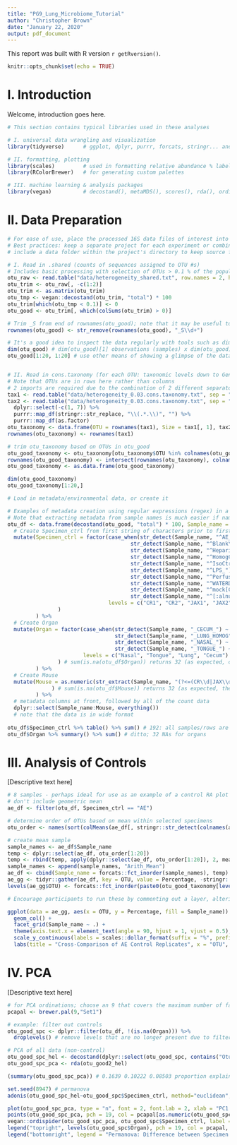 ```yaml
---
title: "PG9_Lung_Microbiome_Tutorial"
author: "Christopher Brown"
date: "January 22, 2020"
output: pdf_document
---
```

This report was built with R version `r getRversion()`. 

```r
knitr::opts_chunk$set(echo = TRUE)
```

# I. Introduction
Welcome, introduction goes here.

```r
# This section contains typical libraries used in these analyses

# I. universal data wrangling and visualization
library(tidyverse)      # ggplot, dplyr, purrr, forcats, stringr... and other packages. See https://tidyverse.tidyverse.org/

# II. formatting, plotting
library(scales)         # used in formatting relative abundance % labels; dollar_format()
library(RColorBrewer)   # for generating custom palettes

# III. machine learning & analysis packages
library(vegan)          # decostand(), metaMDS(), scores(), rda(), ordispider(), adonis()
```

# II. Data Preparation

```r
# For ease of use, place the processed 16S data files of interest into the same directory as your current RStudio project
# Best practices: keep a separate project for each experiment or combination of experiments
# include a data folder within the project's directory to keep source files organized; also somewhat mitigates the risk of modifying them inadvertently

# I. Read in .shared (counts of sequences assigned to OTU #s)
# Includes basic processing with selection of OTUs > 0.1 % of the population
otu_raw <- read.table("data/heterogeneity_shared.txt", row.names = 2, header = T)
otu_trim <- otu_raw[, -c(1:2)]
otu_trim <- as.matrix(otu_trim)
otu_tmp <- vegan::decostand(otu_trim, "total") * 100
otu_trim[which(otu_tmp < 0.1)] <- 0
otu_good <- otu_trim[, which(colSums(otu_trim) > 0)]

# Trim _S from end of rownames(otu_good); note that it may be useful to keep these well identifiers in some analyses
rownames(otu_good) <- str_remove(rownames(otu_good), "_S\\d+")

# It's a good idea to inspect the data regularly with tools such as dim(), str(), head(), tail(), summary()... This will help in catching errors earlier
dim(otu_good) # dim(otu_good)[1] observations (samples) x dim(otu_good)[2] features (OTUs above .1% population threshold)
otu_good[1:20, 1:20] # use other means of showing a glimpse of the data?


# II. Read in cons.taxonomy (for each OTU: taxonomic levels down to Genus, if possible)
# Note that OTUs are in rows here rather than columns
# 2 imports are required due to the combination of 2 different separators  
tax1 <- read.table("data/heterogeneity_0.03.cons.taxonomy.txt", sep = "\t", row.names = 1, header = T, colClasses = c("character", "numeric", "character"))
tax2 <- read.table("data/heterogeneity_0.03.cons.taxonomy.txt", sep = ";", skip = 1, col.names = c("", "Phylum", "Class", "Order", "Family", "Genus", "")) %>% 
  dplyr::select(-c(1, 7)) %>% 
  purrr::map_df(stringr::str_replace, "\\(.*.\\)", "") %>%
  purrr::map_df(as.factor)
otu_taxonomy <- data.frame(OTU = rownames(tax1), Size = tax1[, 1], tax2, stringsAsFactors = FALSE)
rownames(otu_taxonomy) <- rownames(tax1)

# trim otu_taxonomy based on OTUs in otu_good
otu_good_taxonomy <- otu_taxonomy[otu_taxonomy$OTU %in% colnames(otu_good), ]
rownames(otu_good_taxonomy) <- intersect(rownames(otu_taxonomy), colnames(otu_good))
otu_good_taxonomy <- as.data.frame(otu_good_taxonomy)

dim(otu_good_taxonomy)
otu_good_taxonomy[1:20,]
```

```r
# Load in metadata/environmental data, or create it

# Examples of metadata creation using regular expressions (regex) in a tidyverse pipeline
# Note that extracting metadata from sample names is much easier if naming conventions are consistent in terms of spelling and placement
otu_df <- data.frame(decostand(otu_good, "total") * 100, Sample_name = row.names(otu_good), stringsAsFactors = FALSE) %>%
  # Create Specimen_ctrl from first string of characters prior to first "_"
  mutate(Specimen_ctrl = factor(case_when(str_detect(Sample_name, "^AE_") ~ "AE",
                                       str_detect(Sample_name, "^Blank\\d_") ~ "Empty",
                                       str_detect(Sample_name, "^Heparin_") ~ "Heparin",
                                       str_detect(Sample_name, "^HomogCtrl_") ~ "HomogCtrl",
                                       str_detect(Sample_name, "^IsoCtrl_") ~ "IsoCtrl",
                                       str_detect(Sample_name, "^LPS_") ~ "LPS",
                                       str_detect(Sample_name, "^PerfusionPBS_") ~ "PBS",
                                       str_detect(Sample_name, "^WATERD|^waterC") ~ "WaterNeg",
                                       str_detect(Sample_name, "^mock[CD]") ~ "Mock",
                                       str_detect(Sample_name, "^[:alnum:]+") ~ str_extract(Sample_name, "^[:alnum:]+")), # for experimental groups, place after other steps because this regex would fill in values for controls (may or may not be ideal)
                                levels = c("CR1", "CR2", "JAX1", "JAX2", "AE", "Empty", "Heparin", "HomogCtrl", "IsoCtrl", "LPS", "PBS", "WaterNeg", "Mock")
                )
         ) %>%
  # Create Organ
  mutate(Organ = factor(case_when(str_detect(Sample_name, "_CECUM_") ~ "Cecum",
                                  str_detect(Sample_name, "_LUNG_HOMOG") ~ "Lung",
                                  str_detect(Sample_name, "_NASAL_") ~ "Nasal",
                                  str_detect(Sample_name, "_TONGUE_") ~ "Tongue"),
                        levels = c("Nasal", "Tongue", "Lung", "Cecum")
                ) # sum(is.na(otu_df$Organ)) returns 32 (as expected, controls have NA in this column)
         ) %>%
  # Create Mouse
  mutate(Mouse = as.numeric(str_extract(Sample_name, "(?<=(CR\\d|JAX\\d)_)\\d+") # numbers correspond to mice if a CR or JAX specimen
              ) # sum(is.na(otu_df$Mouse)) returns 32 (as expected, the controls have NA in this column)
         ) %>%
  # metadata columns at front, followed by all of the count data
  dplyr::select(Sample_name:Mouse, everything())
  # note that the data is in wide format
  
otu_df$Specimen_ctrl %>% table() %>% sum() # 192: all samples/rows are accounted for
otu_df$Organ %>% summary() %>% sum() # ditto; 32 NAs for organs
```

# III. Analysis of Controls
[Descriptive text here]

```r
# 8 samples - perhaps ideal for use as an example of a control RA plot
# don't include geometric mean
ae_df <- filter(otu_df, Specimen_ctrl == "AE")

# determine order of OTUs based on mean within selected specimens
otu_order <- names(sort(colMeans(ae_df[, stringr::str_detect(colnames(ae_df), "Otu")]), decreasing = TRUE))

# create mean sample
sample_names <- ae_df$Sample_name
temp <- dplyr::select(ae_df, otu_order[1:20])
temp <- rbind(temp, apply(dplyr::select(ae_df, otu_order[1:20]), 2, mean))
sample_names <- append(sample_names, "Arith_Mean")
ae_df <- cbind(Sample_name = forcats::fct_inorder(sample_names), temp)
ae_gg <- tidyr::gather(ae_df, key = OTU, value = Percentage, -stringr::str_which(colnames(ae_df), "Otu", negate = TRUE), factor_key = TRUE)
levels(ae_gg$OTU) <- forcats::fct_inorder(paste0(otu_good_taxonomy[levels(ae_gg$OTU), ]$Genus, " (", levels(ae_gg$OTU), ")"))
```

```r
# Encourage participants to run these by commenting out a layer, altering 1 parameter to develop a deeper understanding of how to build up a ggplot object

ggplot(data = ae_gg, aes(x = OTU, y = Percentage, fill = Sample_name)) + 
  geom_col() + 
  facet_grid(Sample_name ~ .) +
  theme(axis.text.x = element_text(angle = 90, hjust = 1, vjust = 0.5), legend.position = "top") +
  scale_y_continuous(labels = scales::dollar_format(suffix = "%", prefix = "")) +
  labs(title = "Cross-Comparison of AE Control Replicates", x = "OTU", y = "% Relative Abundance")
```

\newpage
# IV. PCA  
[Descriptive text here]

```r
# for PCA ordinations; choose an 9 that covers the maximum number of factor levels (conditions) within a variable of interest
pcapal <- brewer.pal(9,"Set1")
```

```r
# example: filter out controls
otu_good_spc <- dplyr::filter(otu_df, !(is.na(Organ))) %>%
  droplevels() # remove levels that are no longer present due to filtering

# PCA of all data (non-control)
otu_good_spc_hel <- decostand(dplyr::select(otu_good_spc, contains("Otu")), "hellinger") # use OTU columns only
otu_good_spc_pca <- rda(otu_good2_hel)

(summary(otu_good_spc_pca)) # 0.1639 0.10222 0.08503 proportion explained by first 3 axes

set.seed(8947) # permanova
adonis(otu_good_spc_hel~otu_good_spc$Specimen_ctrl, method="euclidean", permutations = 10000) # 9.999e-05 ***
```

```r
plot(otu_good_spc_pca, type = "n", font = 2, font.lab = 2, xlab = "PC1 (16.39% Explained)", ylab = "PC2 (10.22% Explained)", main = "PCA of Specimen Origin, colored by Organ", display = "sites")
points(otu_good_spc_pca, pch = 19, col = pcapal[as.numeric(otu_good_spc$Organ)])
vegan::ordispider(otu_good_spc_pca, otu_good_spc$Specimen_ctrl, label = TRUE)
legend("topright", levels(otu_good_spc$Organ), pch = 19, col = pcapal, title = "Organ")
legend("bottomright", legend = "Permanova: Difference between Specimen Origin: 9.999e-05") # Should signifiance test be include in the plot?
```
